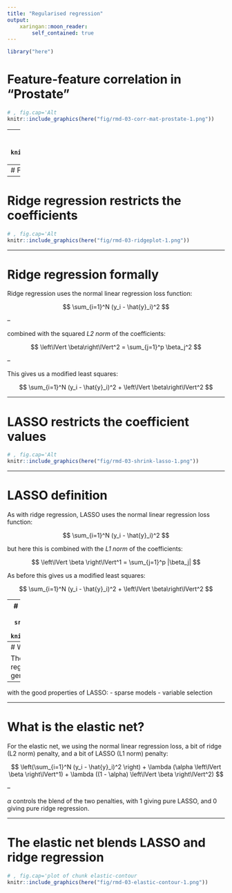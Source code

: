 ```yaml
---
title: "Regularised regression"
output:
    xaringan::moon_reader:
        self_contained: true
---
```

```r
library("here")
```
# Feature-feature correlation in "Prostate"
```r
# , fig.cap='Alt
knitr::include_graphics(here("fig/rmd-03-corr-mat-prostate-1.png"))
```

---
# Feature-feature correlation in methylation
```r
# , fig.cap='Alt
knitr::include_graphics(here("fig/rmd-03-corr-mat-meth-1.png"))
```

---
# Finding the best linear model
```r
# , fig.cap='Alt
knitr::include_graphics(here("fig/rmd-03-regplot-1.png"))
```

---

# Ridge regression restricts the coefficients

```r
# , fig.cap='Alt
knitr::include_graphics(here("fig/rmd-03-ridgeplot-1.png"))
```

---

# Ridge regression formally

Ridge regression uses the normal linear regression loss function:

$$
    \sum_{i=1}^N (y_i - \hat{y}_i)^2
$$

--

combined with the squared *L2 norm* of the coefficients:

$$
    \left\lVert \beta\right\lVert^2 = \sum_{j=1}^p \beta_j^2
$$

--

This gives us a modified least squares:

$$
    \sum_{i=1}^N (y_i - \hat{y}_i)^2 +
        \left\lVert \beta\right\lVert^2
$$

---

# LASSO restricts the coefficient values
```r
# , fig.cap='Alt
knitr::include_graphics(here("fig/rmd-03-shrink-lasso-1.png"))
```

---

# LASSO definition

As with ridge regression, LASSO uses the normal linear regression loss function:

$$
    \sum_{i=1}^N (y_i - \hat{y}_i)^2
$$

but here this is combined with the *L1 norm* of the coefficients:

$$
    \left\lVert \beta \right\lVert^1 = \sum_{j=1}^p |\beta_j|
$$

As before this gives us a modified least squares:

$$
    \sum_{i=1}^N (y_i - \hat{y}_i)^2 +
        \left\lVert \beta\right\lVert^2
$$


---
# Cross-validation is more rigorous than one test/training split
```r
# , fig.cap='<img src="../fig/cross_validation.png" title="Alt" alt="Alt" style="display: block; margin: auto;" />
knitr::include_graphics(here("fig/cross_validation.png"))
```


---
# What is the elastic net?

The elastic net aims to have the best parts of ridge regression:
- good performance with correlated variables
- generalisable models

--

with the good properties of LASSO:
- sparse models
- variable selection

---

# What is the elastic net?

For the elastic net, we using the normal linear regression loss, a bit of ridge (L2 norm)
penalty, and a bit of LASSO (L1 norm) penalty:

$$
    \left(\sum_{i=1}^N (y_i - \hat{y}_i)^2 \right) +
        \lambda (\alpha \left\lVert \beta \right\lVert^1) +
        \lambda ((1 - \alpha) \left\lVert \beta \right\lVert^2)
$$

--

$\alpha$ controls the blend of the two penalties, with 1 giving pure LASSO,
and 0 giving pure ridge regression.

---
# The elastic net blends LASSO and ridge regression
```r
# , fig.cap='plot of chunk elastic-contour
knitr::include_graphics(here("fig/rmd-03-elastic-contour-1.png"))
```
